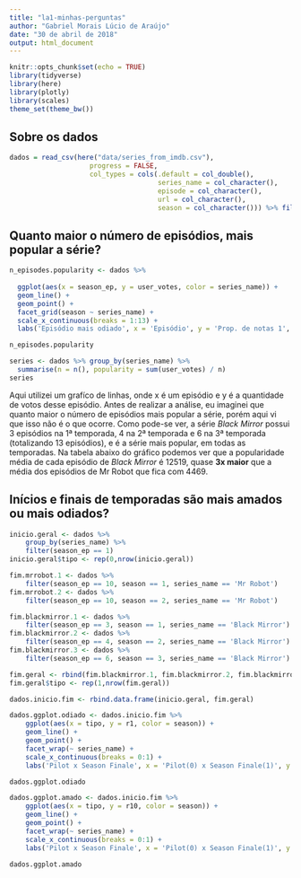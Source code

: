 ```yaml
---
title: "la1-minhas-perguntas"
author: "Gabriel Morais Lúcio de Araújo"
date: "30 de abril de 2018"
output: html_document
---
```


```r
knitr::opts_chunk$set(echo = TRUE)
library(tidyverse)
library(here)
library(plotly)
library(scales)
theme_set(theme_bw())
```

## Sobre os dados

```r
dados = read_csv(here("data/series_from_imdb.csv"), 
                    progress = FALSE,
                    col_types = cols(.default = col_double(), 
                                     series_name = col_character(), 
                                     episode = col_character(), 
                                     url = col_character(),
                                     season = col_character())) %>% filter(series_name %in% c("Black Mirror", "Mr Robot", "13 Reasons Why"))
```

## Quanto maior o número de episódios, mais popular a série?

```r
n_episodes.popularity <- dados %>%
  
  ggplot(aes(x = season_ep, y = user_votes, color = series_name)) +
  geom_line() +
  geom_point() +
  facet_grid(season ~ series_name) +
  scale_x_continuous(breaks = 1:13) +
  labs('Episódio mais odiado', x = 'Episódio', y = 'Prop. de notas 1', color = 'Série')

n_episodes.popularity

series <- dados %>% group_by(series_name) %>%
  summarise(n = n(), popularity = sum(user_votes) / n) 
series
```

Aqui utilizei um grafíco de linhas, onde x é um episódio e y é a quantidade de votos desse episódio. Antes de realizar a análise, eu imaginei que quanto maior o número de episódios mais popular a série, porém aqui vi que isso não é o que ocorre. Como pode-se ver, a série *Black Mirror* possui 3 episódios na 1ª temporada, 4 na 2ª temporada e 6 na 3ª temporada (totalizando 13 episódios), e é a série mais popular, em todas as temporadas. Na tabela abaixo do gráfico podemos ver que a popularidade média de cada episódio de *Black Mirror* é 12519, quase **3x maior** que a média dos episódios de Mr Robot que fica com 4469.

## Inícios e finais de temporadas são mais amados ou mais odiados?

```r
inicio.geral <- dados %>% 
    group_by(series_name) %>%
    filter(season_ep == 1)
inicio.geral$tipo <- rep(0,nrow(inicio.geral))

fim.mrrobot.1 <- dados %>%
    filter(season_ep == 10, season == 1, series_name == 'Mr Robot')
fim.mrrobot.2 <- dados %>%
    filter(season_ep == 10, season == 2, series_name == 'Mr Robot')

fim.blackmirror.1 <- dados %>%
    filter(season_ep == 3, season == 1, series_name == 'Black Mirror')
fim.blackmirror.2 <- dados %>%
    filter(season_ep == 4, season == 2, series_name == 'Black Mirror')
fim.blackmirror.3 <- dados %>%
    filter(season_ep == 6, season == 3, series_name == 'Black Mirror')

fim.geral <- rbind(fim.blackmirror.1, fim.blackmirror.2, fim.blackmirror.3, fim.mrrobot.1, fim.mrrobot.2)
fim.geral$tipo <- rep(1,nrow(fim.geral))

dados.inicio.fim <- rbind.data.frame(inicio.geral, fim.geral)

dados.ggplot.odiado <- dados.inicio.fim %>%
    ggplot(aes(x = tipo, y = r1, color = season)) + 
    geom_line() + 
    geom_point() +
    facet_wrap(~ series_name) +
    scale_x_continuous(breaks = 0:1) +
    labs('Pilot x Season Finale', x = 'Pilot(0) x Season Finale(1)', y = 'Notas de Usuário', color = 'Temporada')

dados.ggplot.odiado

dados.ggplot.amado <- dados.inicio.fim %>%
    ggplot(aes(x = tipo, y = r10, color = season)) + 
    geom_line() + 
    geom_point() +
    facet_wrap(~ series_name) +
    scale_x_continuous(breaks = 0:1) +
    labs('Pilot x Season Finale', x = 'Pilot(0) x Season Finale(1)', y = 'Notas de Usuário', color = 'Temporada')

dados.ggplot.amado
```

